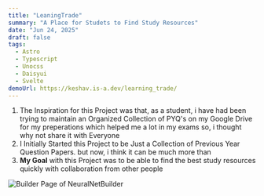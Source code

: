 ```yaml
---
title: "LeaningTrade"
summary: "A Place for Studets to Find Study Resources"
date: "Jun 24, 2025"
draft: false
tags:
  - Astro
  - Typescript
  - Unocss
  - Daisyui
  - Svelte
demoUrl: https://keshav.is-a.dev/learning_trade/
---
```



1. The Inspiration for this Project was that, as a student, i have had been trying to maintain an Organized Collection of PYQ's on my Google Drive for my preperations which helped me a lot in my exams so, i thought why not share it with Everyone
2. I Initially Started this Project to be Just a Collection of Previous Year Question Papers. but now, i think it can be much more than
3. **My Goal** with this Project was to be able to find the best study resources quickly with collaboration from other people

<Image src={builderPage} alt="Builder Page of NeuralNetBuilder" />
